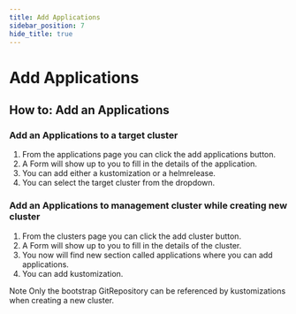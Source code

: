 ```yaml
---
title: Add Applications
sidebar_position: 7
hide_title: true
---
```



# Add Applications <TierLabel tiers="enterprise" />

## How to: Add an Applications


### Add an Applications to a target cluster

1. From the applications page you can click the add applications button.
2. A Form will show up to you to fill in the details of the application.
2. You can add either a kustomization or a helmrelease.
3. You can select the target cluster from the dropdown.



### Add an Applications to management cluster while creating new cluster

1. From the clusters page you can click the add cluster button.
2. A Form will show up to you to fill in the details of the cluster.
3. You now will find new section called applications where you can add applications.
4. You can add kustomization.

Note Only the bootstrap GitRepository can be referenced by kustomizations when creating a new cluster.